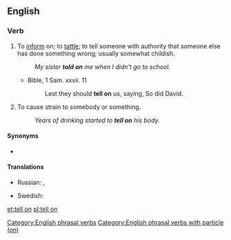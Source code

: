 ==English==

===Verb===
{{head|en|verb|head=[[tell]] on}}

# To [[inform]] on; to [[tattle]]; to tell someone with authority that someone else has done something wrong; usually somewhat childish.
#: ''My sister '''told on''' me when I didn't go to school.''
#* Bible, 1 Sam. xxvii. 11
#*: Lest they should '''tell on''' us, saying, So did David.
# To cause strain to somebody or something.
#: ''Years of drinking started to '''tell on''' his body.''

====Synonyms====
* {{l|en|bewray}}

====Translations====

{{trans-top|to tell someone that someone else has done something wrong}}
* Russian: {{t+|ru|ябедничать|tr=jábedničat'}} {{impf}}, {{t+|ru|наябедничать|tr=najábedničat'}} {{pf.}}
{{trans-mid}}
* Swedish: {{t+|sv|skvallra}}
{{trans-bottom}}

[[Category:English phrasal verbs]]
[[Category:English phrasal verbs with particle (on)]]

[[et:tell on]]
[[pl:tell on]]